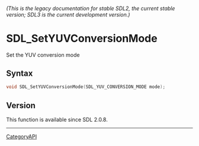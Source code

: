 ====== (This is the legacy documentation for stable SDL2, the current stable version; SDL3 is the current development version.) ======
= SDL_SetYUVConversionMode =

Set the YUV conversion mode 

== Syntax ==

<syntaxhighlight lang='c'>
void SDL_SetYUVConversionMode(SDL_YUV_CONVERSION_MODE mode);
</syntaxhighlight>

== Version ==

This function is available since SDL 2.0.8.

----
[[CategoryAPI]]


